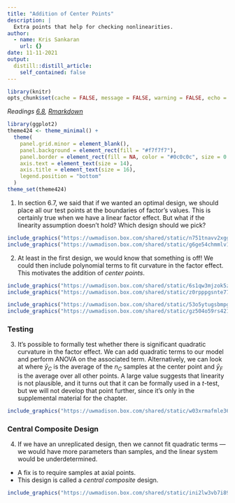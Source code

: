 ```yaml
---
title: "Addition of Center Points"
description: |
  Extra points that help for checking nonlinearities.
author:
  - name: Kris Sankaran
    url: {}
date: 11-11-2021
output:
  distill::distill_article:
    self_contained: false
---
```


```r
library(knitr)
opts_chunk$set(cache = FALSE, message = FALSE, warning = FALSE, echo = FALSE, fig.align = "center", fig.show = "hold", out.width = 500)
```

_Readings [6.8](https://www.wiley.com/en-us/Design+and+Analysis+of+Experiments%2C+10th+Edition-p-9781119492443#content-section), [Rmarkdown](https://github.com/krisrs1128/stat424_f21/blob/main/_posts/2021-08-17-week10-3/week10-3.Rmd)_

```r
library(ggplot2)
theme424 <- theme_minimal() + 
  theme(
    panel.grid.minor = element_blank(),
    panel.background = element_rect(fill = "#f7f7f7"),
    panel.border = element_rect(fill = NA, color = "#0c0c0c", size = 0.6),
    axis.text = element_text(size = 14),
    axis.title = element_text(size = 16),
    legend.position = "bottom"
  )
theme_set(theme424)
```

1. In section 6.7, we said that if we wanted an optimal design, we should place
all our test points at the boundaries of factor’s values. This is certainly true
when we have a linear factor effect. But what if the linearity assumption
doesn’t hold? Which design should we pick?

```r
include_graphics("https://uwmadison.box.com/shared/static/n751tnavv2xgg50cj3z535t3s3dsbel0.png")
include_graphics("https://uwmadison.box.com/shared/static/g6ge54chmmlv1guftm15fz4o4j8dz7ek.png")
```

2. At least in the first design, we would know that something is off! We could
then include polynomial terms to fit curvature in the factor effect. This
motivates the addition of _center points_.

```r
include_graphics("https://uwmadison.box.com/shared/static/6s1qw3mjzok5zrm7l384undexkb2ga2u.png")
include_graphics("https://uwmadison.box.com/shared/static/z0rpppgsnte77f3vsl5dsrbvtyrtqne0.png")
```

```r
include_graphics("https://uwmadison.box.com/shared/static/53o5ytugsbmpgvxcwmfy6053dfvrh3kv.png")
include_graphics("https://uwmadison.box.com/shared/static/gz504o59rs4212x3v8mip87wbglq4xmw.png")
```

### Testing

3. It’s possible to formally test whether there is significant quadratic
curvature in the factor effect. We can add quadratic terms to our model and
perform ANOVA on the associated term. Alternatively, we can look at
  \begin{align}
  SS_{\text{curvature}} &= \frac{n_{F}n_{C}\left(\bar{y}_{F} - \bar{y}_{C}\right)^2}{n_{F} + n_{C}}
  \end{align}
  where $\bar{y}_{C}$ is the average of the $n_{C}$ samples at the center point
  and  $\bar{y}_{F}$ is the average over all other points. A large value suggests
  that linearity is not plausible, and it turns out that it can be formally used
  in a $t$-test, but we will not develop that point further, since it's only in
  the supplemental material for the chapter.

```r
include_graphics("https://uwmadison.box.com/shared/static/w03xrmafmle36svbr4h3mpjrcjprgef7.png")
```

### Central Composite Design

4. If we have an unreplicated design, then we cannot fit quadratic terms — we
would have more parameters than samples, and the linear system would be
underdetermined.
  * A fix is to require samples at axial points.
  * This design is called a _central composite_ design.
    
```r
include_graphics("https://uwmadison.box.com/shared/static/ini2lw3vb7i89fga7ph3ywkygszaqgj6.png")
```